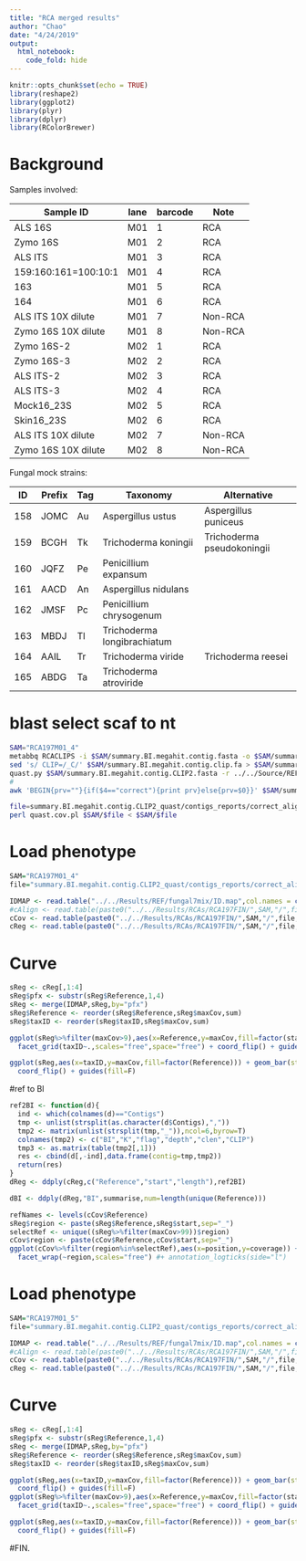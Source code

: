 ```yaml
---
title: "RCA merged results"
author: "Chao"
date: "4/24/2019"
output: 
  html_notebook:
    code_fold: hide
---
```


```r
knitr::opts_chunk$set(echo = TRUE)
library(reshape2)
library(ggplot2)
library(plyr)
library(dplyr)
library(RColorBrewer)
```

# Background

Samples involved:

| Sample ID             | lane | barcode | Note    |
| --------------------- | ---- | ------- | ------- |
| ALS 16S               | M01  | 1       | RCA     |
| Zymo 16S              | M01  | 2       | RCA     |
| ALS ITS               | M01  | 3       | RCA     |
| 159:160:161=100:10:1  | M01  | 4       | RCA     |
| 163                   | M01  | 5       | RCA     |
| 164                   | M01  | 6       | RCA     |
| ALS ITS 10X dilute    | M01  | 7       | Non-RCA |
| Zymo 16S 10X dilute   | M01  | 8       | Non-RCA |
| Zymo 16S-2            | M02  | 1       | RCA     |
| Zymo 16S-3            | M02  | 2       | RCA     |
| ALS ITS-2             | M02  | 3       | RCA     |
| ALS ITS-3             | M02  | 4       | RCA     |
| Mock16_23S            | M02  | 5       | RCA     |
| Skin16_23S            | M02  | 6       | RCA     |
| ALS ITS 10X   dilute  | M02  | 7       | Non-RCA |
| Zymo 16S 10X   dilute | M02  | 8       | Non-RCA |   



Fungal mock strains:

| ID   | Prefix | Tag  | Taxonomy                    | Alternative                |
| ---- | ------ | ---- | --------------------------- | -------------------------- |
| 158  | JOMC   | Au   | Aspergillus ustus           | Aspergillus puniceus       |
| 159  | BCGH   | Tk   | Trichoderma koningii        | Trichoderma pseudokoningii |
| 160  | JQFZ   | Pe   | Penicillium expansum        |                            |
| 161  | AACD   | An   | Aspergillus nidulans        |                            |
| 162  | JMSF   | Pc   | Penicillium chrysogenum     |                            |
| 163  | MBDJ   | Tl   | Trichoderma longibrachiatum |                            |
| 164  | AAIL   | Tr   | Trichoderma viride          | Trichoderma reesei         |
| 165  | ABDG   | Ta   | Trichoderma atroviride      |                            |


# blast select scaf to nt
```bash
SAM="RCA197M01_4"
metabbq RCACLIPS -i $SAM/summary.BI.megahit.contig.fasta -o $SAM/summary.BI.megahit.contig.clip.fa
sed 's/ CLIP=/_C/' $SAM/summary.BI.megahit.contig.clip.fa > $SAM/summary.BI.megahit.contig.CLIP2.fasta
quast.py $SAM/summary.BI.megahit.contig.CLIP2.fasta -r ../../Source/REF/MIX7.fa -o $SAM/summary.BI.megahit.contig.CLIP2_quast/ -t 48 --fungus --circos --fragmented
#
awk 'BEGIN{prv=""}{if($4=="correct"){print prv}else{prv=$0}}' $SAM/summary.BI.megahit.contig.CLIP2_quast/contigs_reports/all_alignments_summary-BI-megahit-contig-CLIP2.tsv > $SAM/summary.BI.megahit.contig.CLIP2_quast/contigs_reports/correct_alignments_summary-BI-megahit-contig-CLIP2.tsv

file=summary.BI.megahit.contig.CLIP2_quast/contigs_reports/correct_alignments_summary-BI-megahit-contig-CLIP2.tsv
perl quast.cov.pl $SAM/$file < $SAM/$file

```

# Load phenotype
```r
SAM="RCA197M01_4"
file="summary.BI.megahit.contig.CLIP2_quast/contigs_reports/correct_alignments_summary-BI-megahit-contig-CLIP2.tsv.999"

IDMAP <- read.table("../../Results/REF/fungal7mix/ID.map",col.names = c("taxID","pfx"))
#cAlign <- read.table(paste0("../../Results/RCAs/RCA197FIN/",SAM,"/",file),col.names = c("S1","E1","S2","E2","Reference","Contig","IDY","Best_group"))
cCov <- read.table(paste0("../../Results/RCAs/RCA197FIN/",SAM,"/",file,".cov"),col.names = c("Reference","start","position","coverage"))
cReg <- read.table(paste0("../../Results/RCAs/RCA197FIN/",SAM,"/",file,".reg"),col.names = c("Reference","start","length","maxCov","Contigs"))

```

# Curve
```r
sReg <- cReg[,1:4]
sReg$pfx <- substr(sReg$Reference,1,4)
sReg <- merge(IDMAP,sReg,by="pfx")
sReg$Reference <- reorder(sReg$Reference,sReg$maxCov,sum)
sReg$taxID <- reorder(sReg$taxID,sReg$maxCov,sum)

ggplot(sReg%>%filter(maxCov>9),aes(x=Reference,y=maxCov,fill=factor(start))) + geom_bar(stat="identity",position="stack") +
  facet_grid(taxID~.,scales="free",space="free") + coord_flip() + guides(fill=F)
```
```r
ggplot(sReg,aes(x=taxID,y=maxCov,fill=factor(Reference))) + geom_bar(stat="identity",position="stack") +
  coord_flip() + guides(fill=F)
```

#ref to BI
```r
ref2BI <- function(d){
  ind <- which(colnames(d)=="Contigs")
  tmp <- unlist(strsplit(as.character(d$Contigs),","))
  tmp2 <- matrix(unlist(strsplit(tmp,"_")),ncol=6,byrow=T)
  colnames(tmp2) <- c("BI","K","flag","depth","clen","CLIP")
  tmp3 <- as.matrix(table(tmp2[,1]))
  res <- cbind(d[,-ind],data.frame(contig=tmp,tmp2))
  return(res)
}
dReg <- ddply(cReg,c("Reference","start","length"),ref2BI)

dBI <- ddply(dReg,"BI",summarise,num=length(unique(Reference)))
```


```r
refNames <- levels(cCov$Reference)
sReg$region <- paste(sReg$Reference,sReg$start,sep="_")
selectRef <- unique((sReg%>%filter(maxCov>99))$region)
cCov$region <- paste(cCov$Reference,cCov$start,sep="_")
ggplot(cCov%>%filter(region%in%selectRef),aes(x=position,y=coverage)) + geom_line() + 
  facet_wrap(~region,scales="free") #+ annotation_logticks(side="l")


```


###################################
# Load phenotype
```r
SAM="RCA197M01_5"
file="summary.BI.megahit.contig.CLIP2_quast/contigs_reports/correct_alignments_summary-BI-megahit-contig-CLIP2.tsv"

IDMAP <- read.table("../../Results/REF/fungal7mix/ID.map",col.names = c("taxID","pfx"))
#cAlign <- read.table(paste0("../../Results/RCAs/RCA197FIN/",SAM,"/",file),col.names = c("S1","E1","S2","E2","Reference","Contig","IDY","Best_group"))
cCov <- read.table(paste0("../../Results/RCAs/RCA197FIN/",SAM,"/",file,".cov"),col.names = c("Reference","start","position","coverage"))
cReg <- read.table(paste0("../../Results/RCAs/RCA197FIN/",SAM,"/",file,".reg"),col.names = c("Reference","start","length","maxCov","Contigs"))

```

# Curve
```r
sReg <- cReg[,1:4]
sReg$pfx <- substr(sReg$Reference,1,4)
sReg <- merge(IDMAP,sReg,by="pfx")
sReg$Reference <- reorder(sReg$Reference,sReg$maxCov,sum)
sReg$taxID <- reorder(sReg$taxID,sReg$maxCov,sum)

ggplot(sReg,aes(x=taxID,y=maxCov,fill=factor(Reference))) + geom_bar(stat="identity",position="stack") +
  coord_flip() + guides(fill=F)
ggplot(sReg%>%filter(maxCov>9),aes(x=Reference,y=maxCov,fill=factor(start))) + geom_bar(stat="identity",position="stack") +
  facet_grid(taxID~.,scales="free",space="free") + coord_flip() + guides(fill=F)
```
```r
ggplot(sReg,aes(x=taxID,y=maxCov,fill=factor(Reference))) + geom_bar(stat="identity",position="stack") +
  coord_flip() + guides(fill=F)
```


#FIN.